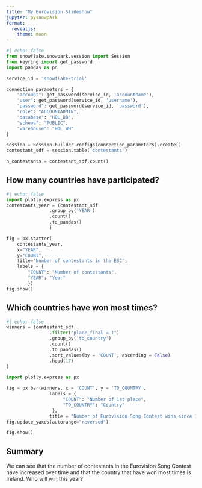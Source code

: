 ```yaml
---
title: "My Eurovision Slideshow"
jupyter: pysnowpark
format:
  revealjs: 
    theme: moon
---
```


```python
#| echo: false
from snowflake.snowpark.session import Session
from keyring import get_password
import pandas as pd

service_id = 'snowflake-trial'

connection_parameters = {
    "account": get_password(service_id, 'accountname'),
    "user": get_password(service_id, 'username'),
    "password": get_password(service_id, 'password'),
    "role": "ACCOUNTADMIN",
    "database": "HOL_DB",
    "schema": "PUBLIC",
    "warehouse": "HOL_WH"
}

session = Session.builder.configs(connection_parameters).create()
contestant_sdf = session.table('contestants')

n_contestants = contestant_sdf.count()
```

## How many countries have participated?

```python
#| echo: false
import plotly.express as px
contestants_year = (contestant_sdf
                .group_by('YEAR')
                .count()
                .to_pandas()
                )

fig = px.scatter(
    contestants_year,
    x="YEAR",
    y="COUNT",
    title='Number of contestants in the ESC',
    labels = {
        "COUNT": "Number of contestants",
        "YEAR": "Year"
        })
fig.show()
```

## Which countries have won most times?

```python
#| echo: false
winners = (contestant_sdf
                .filter("place_final = 1")
                .group_by('to_country')
                .count()
                .to_pandas()
                .sort_values(by = 'COUNT', ascending = False)
                .head(17)
)

import plotly.express as px

fig = px.bar(winners, x = 'COUNT', y = 'TO_COUNTRY',
                labels = {
                     "COUNT": "Number of 1st place",
                     "TO_COUNTRY": "Country"
                 },
                title = "Number of Eurovision Song Contest wins since 1956")
fig.update_yaxes(autorange="reversed")

fig.show()
```

## Summary

We can see that the number of contestants in the Eurovision Song Contest have increased over time and that the country that have won most times is Ireland. Who will win this year?

